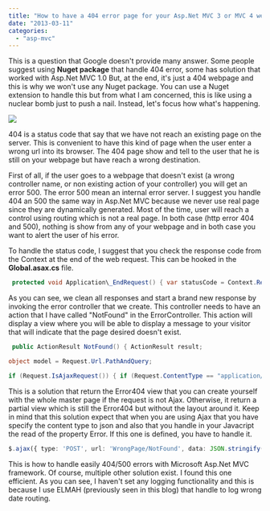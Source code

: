 ```yaml
---
title: "How to have a 404 error page for your Asp.Net MVC 3 or MVC 4 website"
date: "2013-03-11"
categories: 
  - "asp-mvc"
---
```


This is a question that Google doesn't provide many answer. Some people suggest using **Nuget package** that handle 404 error, some has solution that worked with Asp.Net MVC 1.0 But, at the end, it's just a 404 webpage and this is why we won't use any Nuget package. You can use a Nuget extension to handle this but from what I am concerned, this is like using a nuclear bomb just to push a nail. Instead, let's focus how what's happening.

![](images/nuget_notfoundplugin-400x268.png)

404 is a status code that say that we have not reach an existing page on the server. This is convenient to have this kind of page when the user enter a wrong url into its browser. The 404 page show and tell to the user that he is still on your webpage but have reach a wrong destination.

First of all, if the user goes to a webpage that doesn't exist (a wrong controller name, or non existing action of your controller) you will get an error 500. The error 500 mean an internal error server. I suggest you handle 404 an 500 the same way in Asp.Net MVC because we never use real page since they are dynamically generated. Most of the time, user will reach a control using routing which is not a real page. In both case (http error 404 and 500), nothing is show from any of your webpage and in both case you want to alert the user of his error.

To handle the status code, I suggest that you check the response code from the Context at the end of the web request. This can be hooked in the **Global.asax.cs** file.


```csharp
 protected void Application\_EndRequest() { var statusCode = Context.Response.StatusCode; if (statusCode == 404 || statusCode == 500) { Response.Clear(); var routingData = new RouteData(); //rd.DataTokens["area"] = "AreaName"; // In case controller is in another area routingData.Values["controller"] = "Error"; routingData.Values["action"] = "NotFound"; IController c = new ErrorController(); c.Execute(new RequestContext(new HttpContextWrapper(Context), routingData)); } } 
```

As you can see, we clean all responses and start a brand new response by invoking the error controller that we create. This controller needs to have an action that I have called "NotFound" in the ErrorController. This action will display a view where you will be able to display a message to your visitor that will indicate that the page desired doesn't exist.


```csharp
 public ActionResult NotFound() { ActionResult result;

object model = Request.Url.PathAndQuery;

if (Request.IsAjaxRequest()) { if (Request.ContentType == "application/json") { result = Json(new { Error = "Server cannot threat your request." }); } else { result = PartialView(ERROR\_VIEW, model); } } else { result = View(ERROR\_VIEW, model); } return result; } 
```

This is a solution that return the Error404 view that you can create yourself with the whole master page if the request is not Ajax. Otherwise, it return a partial view which is still the Error404 but without the layout around it. Keep in mind that this solution expect that when you are using Ajax that you have specify the content type to json and also that you handle in your Javacript the read of the property Error. If this one is defined, you have to handle it.

```typescript
$.ajax({ type: 'POST', url: 'WrongPage/NotFound', data: JSON.stringify(jsonRequest), contentType: 'application/json; charset=utf-8', dataType: 'json', success: function (data, text) { //Success here }, error: function (request, status, error) { if(request.status == ...) { //Read the error message from the request } } }); 
``` 


This is how to handle easily 404/500 errors with Microsoft Asp.Net MVC framework. Of course, multiple other solution exist. I found this one efficient. As you can see, I haven't set any logging functionality and this is because I use ELMAH (previously seen in this blog) that handle to log wrong date routing.
